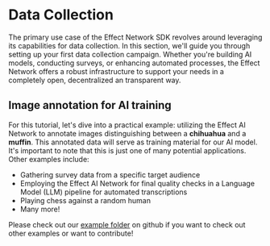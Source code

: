 # Data Collection
The primary use case of the Effect Network SDK revolves around leveraging its capabilities for data collection. In this section, we'll guide you through setting up your first data collection campaign. 
Whether you're building AI models, conducting surveys, or enhancing automated processes,
the Effect Network offers a robust infrastructure to support your needs in a completely open, decentralized an transparent way.

## Image annotation for AI training

For this tutorial, let's dive into a practical example: utilizing the Effect AI Network to annotate images distinguishing between a **chihuahua** and a **muffin**.
This annotated data will serve as training material for our AI model.
It's important to note that this is just one of many potential applications. Other examples include:

- Gathering survey data from a specific target audience
- Employing the Effect AI Network for final quality checks in a Language Model (LLM) pipeline for automated transcriptions
- Playing chess against a random human
- Many more!

Please check out our [example folder](https://github.com/effectai/effect-js/tree/dev/examples) on github if you want to check out other examples or want to contribute!